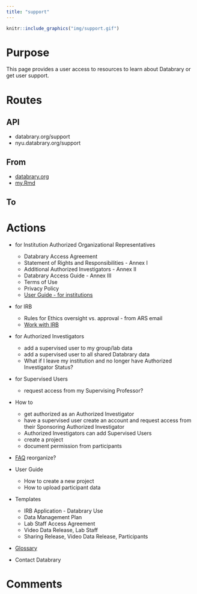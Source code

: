 ```yaml
---
title: "support"
---
```


```r
knitr::include_graphics("img/support.gif")
```

# Purpose

This page provides a user access to resources to learn about Databrary or get user support.

# Routes

## API

- databrary.org/support
- nyu.databrary.org/support

## From

- [databrary.org](index.html)
- [my.Rmd](img/LandingLoggedIn.png)

## To

# Actions


- for Institution Authorized Organizational Representatives
  - Databrary Access Agreement
  - Statement of Rights and Responsibilities - Annex I
  - Additional Authorized Investigators - Annex II
  - Databrary Access Guide - Annex III
  - Terms of Use
  - Privacy Policy
  - [User Guide - for institutions](https://www.databrary.org/resources/guide/institutions.html)
  
- for IRB 
  - Rules for Ethics oversight vs. approval - from ARS email
  - [Work with IRB](https://www.databrary.org/resources/policies/work-with-irb.html)
  
- for Authorized Investigators
  - add a supervised user to my group/lab data
  - add a supervised user to all shared Databrary data
  - What if I leave my institution and no longer have Authorized Investigator Status?
  
- for Supervised Users
  - request access from my Supervising Professor?
  
- How to
  - get authorized as an Authorized Investigator
  - have a supervised user create an account and request access from their Sponsoring Authorized Investigator
  - Authorized Investigators can add Supervised Users
  - create a project
  - document permission from participants
  
- [FAQ](https://www.databrary.org/resources/faq.html) reorganize?
  
- User Guide
  - How to create a new project
  - How to upload participant data
 
- Templates
  - IRB Application - Databrary Use
  - Data Management Plan
  - Lab Staff Access Agreement
  - Video Data Release, Lab Staff
  - Sharing Release, Video Data Release, Participants
  
- [Glossary](https://docs.google.com/document/d/1pP7L-fp31S8s3uufObLT_Na57OMf0znO1ugGuVfNieM/edit#heading=h.757eov12hzcx)

- Contact Databrary


# Comments
